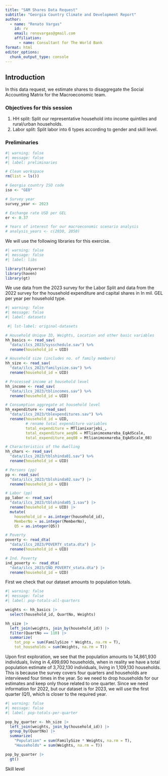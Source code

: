 ```yaml
---
title: "SAM Shares Data Request"
subtitle: "Georgia Country Climate and Development Report"
author:
  - name: "Renato Vargas"
    id: rv
    email: renovargas@gmail.com
    affiliation: 
      - name: Consultant for The World Bank
format: html
editor_options: 
  chunk_output_type: console
---
```


## Introduction

In this data request, we estimate shares to disaggregate the Social Accounting Matrix for the Macroeconomic team.

### Objectives for this session

1.  HH split: Split our representative household into income quintiles and rural/urban households.
2.  Labor split: Split labor into 6 types according to gender and skill level.

### Preliminaries

```r
#| warning: false
#| message: false
#| label: preliminaries

# Clean workspace
rm(list = ls())

# Georgia country ISO code
iso <- "GEO"

# Survey year
survey_year <- 2023

# Exchange rate USD per GEL
er <- 0.37

# Years of interest for our macroeconomic scenario analysis
# analysis_years <- c(2030, 2050)
```

We will use the following libraries for this exercise.

```r
#| warning: false
#| message: false
#| label: libs

library(tidyverse)
library(haven)
library(gt)
```

We use data from the 2023 survey for the Labor Split and data from the 2022 survey for the household expenditure and capital shares in In mil. GEL per year per household type.


```r
#| warning: false
#| message: false
#| label: datasets

 #| lst-label: original-datasets

# Household Unique ID, Weights, Location and other basic variables
hh_basics <- read_sav(
  "data/ilcs_2023/sysschedule.sav") %>% 
  rename(household_id = UID)

# Household size (includes no. of family members)
hh_size <- read_sav(
  "data/ilcs_2023/familysize.sav") %>% 
  rename(household_id = UID)

# Processed income at household level
hh_income <- read_sav(
  "data/ilcs_2023/tblincomes.sav") %>% 
  rename(household_id = UID)

# Consumption aggregate at household level 
hh_expenditure <- read_sav(
  "data/ilcs_2023/tblexpenditures.sav") %>% 
  rename(household_id = UID,
         # rename total expenditure variables
         total_expenditure = MTlianixarjebi_,
         total_expenditure_aeq06 = MTlianimoxmareba_EqAdScale,
         total_expenditure_aeq08 = Mtlianimoxmareba_EqAdScale_08)

# Characteristics of the dwelling
hh_chars <- read_sav(
  "data/ilcs_2023/tblshinda01.sav") %>% 
  rename(household_id = UID)

# Persons (pp)
pp <- read_sav(
  "data/ilcs_2023/tblshinda02.sav") |> 
  rename(household_id = UID)

# Labor (pp)
pp_labor <- read_sav(
  "data/ilcs_2023/tblshinda05_1.sav") |> 
  rename(household_id = UID) |> 
  mutate(
    household_id = as.integer(household_id),
    MemberNo = as.integer(MemberNo),
    Q5 = as.integer(Q5))

# Poverty
poverty <- read_dta(
  "data/ilcs_2023/POVERTY_stata.dta") |> 
  rename(household_id = UID)

# Ind. Poverty
ind_poverty <- read_dta(
  "data/ilcs_2023/IND_POVERTY_stata.dta") |> 
  rename(household_id = UID)
```

First we check that our dataset amounts to population totals.


```r
#| warning: false
#| message: false
#| label: pop-totals-all-quarters

weights <- hh_basics |> 
  select(household_id, QuartNo, Weights)

hh_size |> 
  left_join(weights, join_by(household_id)) |> 
  filter(QuartNo == 110) |> 
  summarize(
    tot_pop = sum(FamilySize * Weights, na.rm = T),
    tot_households = sum(Weights, na.rm = T))
```

Upon first exploration, we see that the population amounts to 14,861,930 individuals, living in 4,499,690 households, when in reality we have a total population estimate of 3,702,130 individuals, living in 1,109,130 households. This is because the survey covers four quarters and households are interviewed four times in the year. So we need to drop households for our estimates and keep only those related to one quarter. Since we need information for 2022, but our dataset is for 2023, we will use the first quarter (Q1), which is closer to the required year.

```r
#| warning: false
#| message: false
#| label: pop-totals-per-quarter

pop_by_quarter <- hh_size |> 
  left_join(weights, join_by(household_id)) |> 
  group_by(QuartNo) |> 
  summarize(
    "Population" = sum(FamilySize * Weights, na.rm = T),
    "Households" = sum(Weights, na.rm = T))

pop_by_quarter |> 
  gt()
```

Skill level
